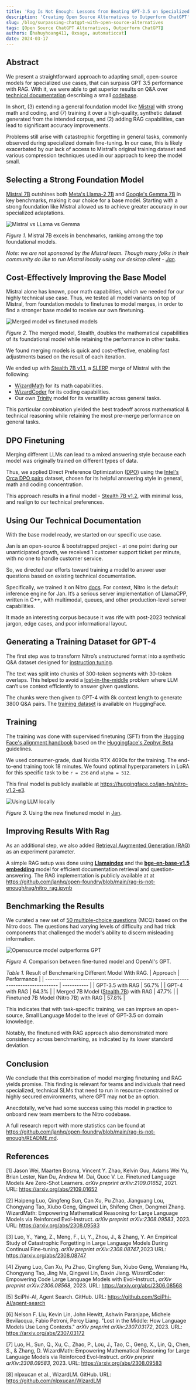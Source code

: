 ```yaml
---
title: 'Rag Is Not Enough: Lessons from Beating GPT-3.5 on Specialized Tasks with Mistral 7B'
description: 'Creating Open Source Alternatives to Outperform ChatGPT'
slug: /blog/surpassing-chatgpt-with-open-source-alternatives
tags: [Open Source ChatGPT Alternatives, Outperform ChatGPT]
authors: [hahuyhoang411, 0xsage, automaticcat]
date: 2024-03-17
---
```


## Abstract

We present a straightforward approach to adapting small, open-source models for specialized use cases, that can surpass GPT 3.5 performance with RAG. With it, we were able to get superior results on Q&A over [technical documentation](https://nitro.jan.ai/docs) describing a small [codebase](https://github.com/janhq/nitro).

In short, (3) extending a general foundation model like [Mistral](https://huggingface.co/mistralai/Mistral-7B-v0.1) with strong math and coding, and (7) training it over a high-quality, synthetic dataset generated from the intended corpus, and (2) adding RAG capabilities, can lead to significant accuracy improvements.

Problems still arise with catastrophic forgetting in general tasks, commonly observed during specialized domain fine-tuning. In our case, this is likely exacerbated by our lack of access to Mistral’s original training dataset and various compression techniques used in our approach to keep the model small.

## Selecting a Strong Foundation Model

[Mistral 7B](https://huggingface.co/mistralai/Mistral-7B-v0.1) outshines both [Meta's Llama-2 7B](https://huggingface.co/meta-llama/Llama-2-7b) and [Google's Gemma 7B](https://huggingface.co/google/gemma-7b) in key benchmarks, making it our choice for a base model. Starting with a strong foundation like Mistral allowed us to achieve greater accuracy in our specialized adaptations.

![Mistral vs LLama vs Gemma](assets/mistral-comparasion.png)

_Figure 1._ Mistral 7B excels in benchmarks, ranking among the top foundational models.

_Note: we are not sponsored by the Mistral team. Though many folks in their community do like to run Mistral locally using our desktop client - [Jan](https://jan.ai/)._

## Cost-Effectively Improving the Base Model

Mistral alone has known, poor math capabilities, which we needed for our highly technical use case. Thus, we tested all model variants on top of Mistral, from foundation models to finetunes to model merges, in order to find a stronger base model to receive our own finetuning.

![Merged model vs finetuned models](assets/stealth-comparasion.png)

_Figure 2._ The merged model, Stealth, doubles the mathematical capabilities of its foundational model while retaining the performance in other tasks.

We found merging models is quick and cost-effective, enabling fast adjustments based on the result of each iteration.

We ended up with [Stealth 7B v1.1](https://huggingface.co/jan-hq/stealth-v1.1), a [SLERP](https://github.com/Digitous/LLM-SLERP-Merge) merge of Mistral with the following:

- [WizardMath](https://huggingface.co/WizardLM/WizardMath-7B-V1.1) for its math capabilities.
- [WizardCoder](https://huggingface.co/WizardLM/WizardCoder-Python-7B-V1.0) for its coding capabilities.
- Our own [Trinity](https://huggingface.co/jan-hq/trinity-v1.2) model for its versatility across general tasks.

This particular combination yielded the best tradeoff across mathematical & technical reasoning while retaining the most pre-merge performance on general tasks.

## DPO Finetuning

Merging different LLMs can lead to a mixed answering style because each model was originally trained on different types of data.

Thus, we applied Direct Preference Optimization ([DPO](https://arxiv.org/abs/2305.18290)) using the [Intel's Orca DPO pairs](https://huggingface.co/datasets/Intel/orca_dpo_pairs) dataset, chosen for its helpful answering style in general, math and coding concentration.

This approach results in a final model - [Stealth 7B v1.2](https://huggingface.co/jan-hq/stealth-v1.2), with minimal loss, and realign to our technical preferences.

## Using Our Technical Documentation

With the base model ready, we started on our specific use case.

Jan is an open-source & bootstrapped project - at one point during our unanticipated growth, we received 1 customer support ticket per minute, with no one to handle customer service.

So, we directed our efforts toward training a model to answer user questions based on existing technical documentation.

Specifically, we trained it on Nitro [docs](https://nitro.jan.ai/docs). For context, Nitro is the default inference engine for Jan. It’s a serious server implementation of LlamaCPP, written in C++, with multimodal, queues, and other production-level server capabilities.

It made an interesting corpus because it was rife with post-2023 technical jargon, edge cases, and poor informational layout.

## Generating a Training Dataset for GPT-4

The first step was to transform Nitro’s unstructured format into a synthetic Q&A dataset designed for [instruction tuning](https://arxiv.org/pdf/2109.01652.pdf).

The text was split into chunks of 300-token segments with 30-token overlaps. This helped to avoid a [lost-in-the-middle](https://arxiv.org/abs/2307.03172) problem where LLM can’t use context efficiently to answer given questions.

The chunks were then given to GPT-4 with 8k context length to generate 3800 Q&A pairs. The [training dataset](https://huggingface.co/datasets/jan-hq/nitro_binarized_v2) is available on HuggingFace.

## Training

The training was done with supervised finetuning (SFT) from the [Hugging Face's alignment handbook](https://github.com/huggingface/alignment-handbook) based on the [Huggingface's Zephyr Beta](https://github.com/huggingface/alignment-handbook/tree/main/recipes/zephyr-7b-beta) guidelines.

We used consumer-grade, dual Nvidia RTX 4090s for the training. The end-to-end training took 18 minutes. We found optimal hyperparameters in LoRA for this specific task to be `r = 256` and `alpha = 512`.

This final model is publicly available at https://huggingface.co/jan-hq/nitro-v1.2-e3.

![Using LLM locally](assets/nitro-on-jan.png)

_Figure 3._ Using the new finetuned model in [Jan](https://jan.ai/).

## Improving Results With Rag

As an additional step, we also added [Retrieval Augmented Generation (RAG)](https://blogs.nvidia.com/blog/what-is-retrieval-augmented-generation/) as an experiment parameter.

A simple RAG setup was done using **[Llamaindex](https://www.llamaindex.ai/)** and the **[bge-en-base-v1.5 embedding](https://huggingface.co/BAAI/bge-base-en-v1.5)** model for efficient documentation retrieval and question-answering. The RAG implementation is publicly available at at https://github.com/janhq/open-foundry/blob/main/rag-is-not-enough/rag/nitro_rag.ipynb

## Benchmarking the Results

We curated a new set of [50 multiple-choice questions](https://github.com/janhq/open-foundry/blob/main/rag-is-not-enough/rag/mcq_nitro.csv) (MCQ) based on the Nitro docs. The questions had varying levels of difficulty and had trick components that challenged the model's ability to discern misleading information.

![Opensource model outperforms GPT](assets/rag-comparasion.png)

_Figure 4._ Comparison between fine-tuned model and OpenAI's GPT.

_Table 1._ Result of Benchmarking Different Model With RAG.
| Approach | Performance |
| ----------------------------------------------------------------------------------- | ----------- |
| GPT-3.5 with RAG | 56.7% |
| GPT-4 with RAG | 64.3% |
| Merged 7B Model ([Stealth 7B](https://huggingface.co/jan-hq/stealth-v1.3)) with RAG | 47.7% |
| Finetuned 7B Model (Nitro 7B) with RAG | 57.8% |

This indicates that with task-specific training, we can improve an open-source, Small Language Model to the level of GPT-3.5 on domain knowledge.

Notably, the finetuned with RAG approach also demonstrated more consistency across benchmarking, as indicated by its lower standard deviation.

## Conclusion

We conclude that this combination of model merging finetuning and RAG yields promise. This finding is relevant for teams and individuals that need specialized, technical SLMs that need to run in resource-constrained or highly secured environments, where GPT may not be an option.

Anecdotally, we’ve had some success using this model in practice to onboard new team members to the Nitro codebase.

A full research report with more statistics can be found at https://github.com/janhq/open-foundry/blob/main/rag-is-not-enough/README.md.

## References

[1] Jason Wei, Maarten Bosma, Vincent Y. Zhao, Kelvin Guu, Adams Wei Yu, Brian Lester, Nan Du, Andrew M. Dai, Quoc V. Le. Finetuned Language Models Are Zero-Shot Learners. _arXiv preprint arXiv:2109.01652_, 2021. URL: https://arxiv.org/abs/2109.01652

[2] Haipeng Luo, Qingfeng Sun, Can Xu, Pu Zhao, Jianguang Lou, Chongyang Tao, Xiubo Geng, Qingwei Lin, Shifeng Chen, Dongmei Zhang. WizardMath: Empowering Mathematical Reasoning for Large Language Models via Reinforced Evol-Instruct. _arXiv preprint arXiv:2308.09583_, 2023. URL: https://arxiv.org/abs/2308.09583

[3] Luo, Y., Yang, Z., Meng, F., Li, Y., Zhou, J., & Zhang, Y. An Empirical Study of Catastrophic Forgetting in Large Language Models During Continual Fine-tuning. _arXiv preprint arXiv:2308.08747_,2023 URL: https://arxiv.org/abs/2308.08747

[4] Ziyang Luo, Can Xu, Pu Zhao, Qingfeng Sun, Xiubo Geng, Wenxiang Hu, Chongyang Tao, Jing Ma, Qingwei Lin, Daxin Jiang. WizardCoder: Empowering Code Large Language Models with Evol-Instruct., _arXiv preprint arXiv:2306.08568_, 2023. URL: https://arxiv.org/abs/2306.08568

[5] SciPhi-AI, Agent Search. GitHub. URL: https://github.com/SciPhi-AI/agent-search

[6] Nelson F. Liu, Kevin Lin, John Hewitt, Ashwin Paranjape, Michele Bevilacqua, Fabio Petroni, Percy Liang. "Lost in the Middle: How Language Models Use Long Contexts." _arXiv preprint arXiv:2307.03172_, 2023. URL: https://arxiv.org/abs/2307.03172

[7] Luo, H., Sun, Q., Xu, C., Zhao, P., Lou, J., Tao, C., Geng, X., Lin, Q., Chen, S., & Zhang, D. WizardMath: Empowering Mathematical Reasoning for Large Language Models via Reinforced Evol-Instruct. _arXiv preprint arXiv:2308.09583_, 2023. URL: https://arxiv.org/abs/2308.09583

[8] nlpxucan et al., WizardLM. GitHub. URL: https://github.com/nlpxucan/WizardLM
